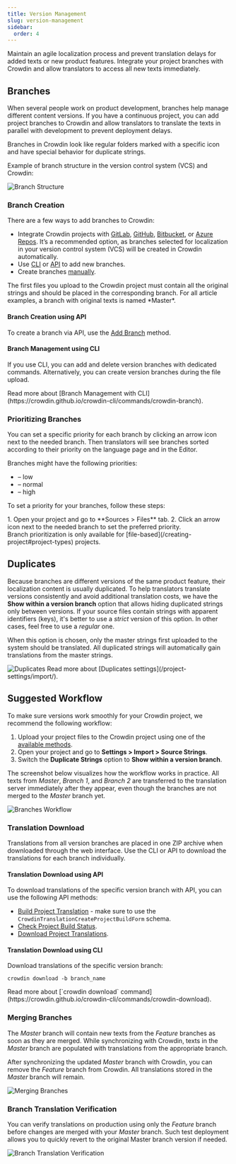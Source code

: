 ```yaml
---
title: Version Management
slug: version-management
sidebar:
  order: 4
---
```



Maintain an agile localization process and prevent translation delays for added texts or new product features. Integrate your project branches with Crowdin and allow translators to access all new texts immediately.

## Branches

When several people work on product development, branches help manage different content versions. If you have a continuous project, you can add project branches to Crowdin and allow translators to translate the texts in parallel with development to prevent deployment delays.

Branches in Crowdin look like regular folders marked with a specific icon and have special behavior for duplicate strings.

Example of branch structure in the version control system (VCS) and Crowdin:

<Image src={branchesStructure} alt="Branch Structure" class="no-shadow" />

### Branch Creation

There are a few ways to add branches to Crowdin:

* Integrate Crowdin projects with [GitLab](/gitlab-integration/), [GitHub](/github-integration/), [Bitbucket](/bitbucket-integration/), or [Azure Repos](/azure-repos-integration/). It’s a recommended option, as branches selected for localization in your version control system (VCS) will be created in Crowdin automatically.
* Use [CLI](https://crowdin.github.io/crowdin-cli/) or [API](/developer/api/) to add new branches.
* Create branches [manually](/file-management#branches-and-folders).

<Aside type="caution">
  The first files you upload to the Crowdin project must contain all the original strings and should be placed in the corresponding branch. For all article examples, a branch with original texts is named *Master*.
</Aside>

#### Branch Creation using API

To create a branch via API, use the [Add Branch](/developer/api/v2/#operation/api.projects.branches.post) method.

#### Branch Management using CLI

If you use CLI, you can add and delete version branches with dedicated commands. Alternatively, you can create version branches during the file upload.

<ReadMore>
  Read more about [Branch Management with CLI](https://crowdin.github.io/crowdin-cli/commands/crowdin-branch).
</ReadMore>

### Prioritizing Branches

You can set a specific priority for each branch by clicking an arrow icon next to the needed branch. Then translators will see branches sorted according to their priority on the language page and in the Editor.

Branches might have the following priorities:

- <Icon name="mdi:arrow-down-bold" class="inline-icon" /> – low
- <Icon name="mdi:arrow-up-bold-outline" class="inline-icon" /> – normal
- <Icon name="mdi:arrow-up-bold" class="inline-icon" /> – high

To set a priority for your branches, follow these steps:

<Steps>
  1. Open your project and go to **Sources > Files** tab.
  2. Click an arrow icon next to the needed branch to set the preferred priority.
</Steps>

<Aside>
  Branch prioritization is only available for [file-based](/creating-project#project-types) projects.
</Aside>

## Duplicates

Because branches are different versions of the same product feature, their localization content is usually duplicated. To help translators translate versions consistently and avoid additional translation costs, we have the **Show within a version branch** option that allows hiding duplicated strings only between versions. If your source files contain strings with apparent identifiers (keys), it's better to use a *strict* version of this option. In other cases, feel free to use a *regular* one.

When this option is chosen, only the master strings first uploaded to the system should be translated. All duplicated strings will automatically gain translations from the master strings.

<Image src={versionsDuplicateStrings} alt="Duplicates"/>

<ReadMore>
  Read more about [Duplicates settings](/project-settings/import/).
</ReadMore>

## Suggested Workflow

To make sure versions work smoothly for your Crowdin project, we recommend the following workflow:

1. Upload your project files to the Crowdin project using one of the [available methods](#branch-creation).
2. Open your project and go to **Settings > Import > Source Strings**.
3. Switch the **Duplicate Strings** option to **Show within a version branch**.

The screenshot below visualizes how the workflow works in practice. All texts from *Master*, *Branch 1*, and *Branch 2* are transferred to the translation server immediately after they appear, even though the branches are not merged to the *Master* branch yet.

<Image src={branchesWorkflow} alt="Branches Workflow" class="no-shadow mb-8" />

### Translation Download

Translations from all version branches are placed in one ZIP archive when downloaded through the web interface. Use the CLI or API to download the translations for each branch individually.

#### Translation Download using API

To download translations of the specific version branch with API, you can use the following API methods:

* [Build Project Translation](/developer/api/v2/#operation/api.projects.translations.builds.post) - make sure to use the `CrowdinTranslationCreateProjectBuildForm` schema.
* [Check Project Build Status](/developer/api/v2/#operation/api.projects.translations.builds.get).
* [Download Project Translations](/developer/api/v2/#operation/api.projects.translations.builds.download.download).

#### Translation Download using CLI

Download translations of the specific version branch:

```shell
crowdin download -b branch_name
```

<ReadMore>
  Read more about [`crowdin download` command](https://crowdin.github.io/crowdin-cli/commands/crowdin-download).
</ReadMore>

### Merging Branches

The *Master* branch will contain new texts from the *Feature* branches as soon as they are merged. While synchronizing with Crowdin, texts in the *Master* branch are populated with translations from the appropriate branch.

After synchronizing the updated *Master* branch with Crowdin, you can remove the *Feature* branch from Crowdin. All translations stored in the *Master* branch will remain.

<Image src={branchMerging} alt="Merging Branches" class="no-shadow mb-8" />

### Branch Translation Verification

You can verify translations on production using only the *Feature* branch before changes are merged with your *Master* branch. Such test deployment allows you to quickly revert to the original Master branch version if needed.

<Image src={branchTranslationVerification} alt="Branch Translation Verification" class="no-shadow" />
